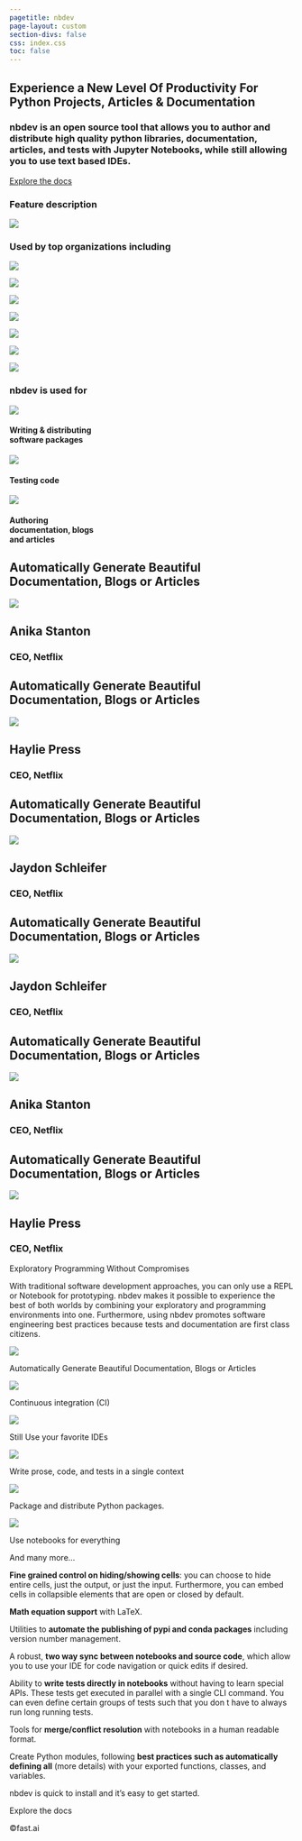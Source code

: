 ```yaml
---
pagetitle: nbdev
page-layout: custom
section-divs: false
css: index.css
toc: false
---
```


::: {.hero-banner}

# Experience a New Level Of Productivity For Python Projects, Articles & Documentation

### **nbdev** is an open source tool that allows you to author and distribute high quality python libraries, documentation, articles, and tests with Jupyter Notebooks, while still allowing you to use text based IDEs. 

[Explore the docs](nbdev.fast.ai){.btn-action-primary .btn-action .btn .btn-success .btn-lg role="button"}

:::

::: {.feature-card}

### Feature description

![](nb-card.png)

:::

::: {.used-by}

### Used by top organizations including

::: {.grid}
::: {.g-col-3}
![](netflix.svg)
:::
::: {.g-col-3}
![](transform.svg)
:::
::: {.g-col-3}
![](outerbounds.svg)
:::
::: {.g-col-3}
![](novetta.svg)
:::
:::

::: {.grid}
::: {.g-col-3}
![](amd.svg)
:::
::: {.g-col-3}
![](overstory.svg)
:::
::: {.g-col-3}
![](bom.svg)
:::
:::

:::

::: {.mid-content}

::: {.used-for}

### <span class='title'>nbdev</span> is used for

::: {.grid}

::: {.g-col-12 .g-col-md-4}
![](packaging.svg)

#### Writing & distributing<br>software packages
:::

::: {.g-col-12 .g-col-md-4}
![](testing.svg)

#### Testing code
:::

::: {.g-col-12 .g-col-md-4}
![](docs.svg)

#### Authoring<br>documentation, blogs<br>and articles
:::

:::

:::

::: {.testimonials .grid}

::: {.g-col-12 .g-col-md-4}

::: {.testimonial}
# Automatically Generate Beautiful Documentation, Blogs or Articles

![](anika-stanton.png)

## Anika Stanton

### CEO, Netflix
:::

::: {.testimonial}
# Automatically Generate Beautiful Documentation, Blogs or Articles

![](haylie-press.png)

## Haylie Press

### CEO, Netflix
:::

:::

::: {.g-col-12 .g-col-md-4}

::: {.testimonial}
# Automatically Generate Beautiful Documentation, Blogs or Articles

![](jaydon-schleifer.png)

## Jaydon Schleifer

### CEO, Netflix
:::

::: {.testimonial}
# Automatically Generate Beautiful Documentation, Blogs or Articles

![](jaydon-schleifer.png)

## Jaydon Schleifer

### CEO, Netflix
:::

:::

::: {.g-col-12 .g-col-md-4}

::: {.testimonial}
# Automatically Generate Beautiful Documentation, Blogs or Articles

![](anika-stanton.png)

## Anika Stanton

### CEO, Netflix
:::

::: {.testimonial}
# Automatically Generate Beautiful Documentation, Blogs or Articles

![](haylie-press.png)

## Haylie Press

### CEO, Netflix
:::

:::

:::

:::

Exploratory Programming
Without Compromises

With traditional software development approaches, you can only use a REPL or Notebook for prototyping. nbdev makes it possible to experience the best of both worlds by combining your exploratory and programming environments into one. Furthermore, using nbdev promotes software engineering best practices because tests and documentation are first class citizens.

![](arrows-ccw.png)

Automatically Generate Beautiful Documentation, Blogs or Articles

![](infinity.png)

Continuous integration (CI)

![](vscode.svg)

Still Use your favorite IDEs

![](text-t.svg)

Write prose, code, and tests in a single context

![](packaging.svg)

Package and distribute Python packages.

![](jupyter.svg)

Use notebooks for everything

And many more...

**Fine grained control on hiding/showing cells**: you can choose to hide entire cells, just the output, or just the input. Furthermore, you can embed cells in collapsible elements that are open or closed by default.

**Math equation support** with LaTeX.

Utilities to **automate the publishing of pypi and conda packages** including version number management.

A robust, **two way sync between notebooks and source code**, which allow you to use your IDE for code navigation or quick edits if desired.

Ability to **write tests directly in notebooks** without having to learn special APIs. These tests get executed in parallel with a single CLI command. You can even define certain groups of tests such that you don t have to always run long running tests.

Tools for **merge/conflict resolution** with notebooks in a human readable format.

Create Python modules, following **best practices such as automatically defining __all__** (more details) with your exported functions, classes, and variables.

nbdev is quick to install 
and it’s easy to get started.

Explore the docs

©fast.ai
